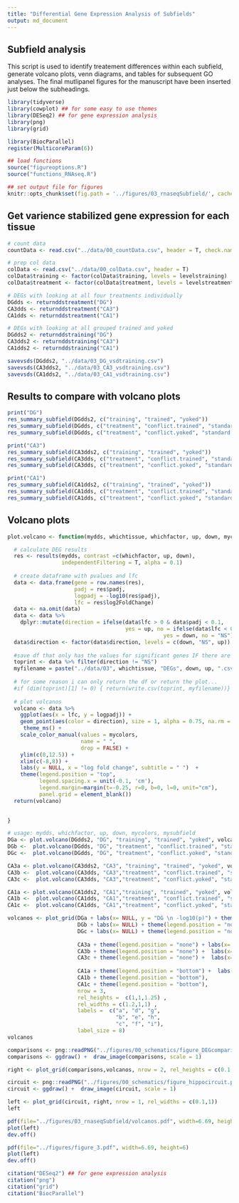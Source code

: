 ```yaml
---
title: "Differential Gene Expression Analysis of Subfields"
output: md_document
---
```


## Subfield analysis

This script is used to identify treatement differences within each subfield, generate volcano plots, venn diagrams, and tables for subsequent GO analyses. The final mutlipanel figures for the manuscript have been inserted just below the subheadings. 

```r
library(tidyverse)
library(cowplot) ## for some easy to use themes
library(DESeq2) ## for gene expression analysis
library(png)
library(grid)

library(BiocParallel)
register(MulticoreParam(6))

## load functions 
source("figureoptions.R")
source("functions_RNAseq.R")

## set output file for figures 
knitr::opts_chunk$set(fig.path = '../figures/03_rnaseqSubfield/', cache = T)
```

## Get varience stabilized gene expression for each tissue

```r
# count data
countData <- read.csv("../data/00_countData.csv", header = T, check.names = F, row.names = 1)

# prep col data
colData <- read.csv("../data/00_colData.csv", header = T)
colData$training <- factor(colData$training, levels = levelstraining)
colData$treatment <- factor(colData$treatment, levels = levelstreatment)

# DEGs with looking at all four treatments individually
DGdds <- returnddstreatment("DG") 
CA3dds <- returnddstreatment("CA3") 
CA1dds <- returnddstreatment("CA1") 

# DEGs with looking at all grouped trained and yoked
DGdds2 <- returnddstraining("DG") 
CA3dds2 <- returnddstraining("CA3") 
CA1dds2 <- returnddstraining("CA1") 

savevsds(DGdds2, "../data/03_DG_vsdtraining.csv")
savevsds(CA3dds2, "../data/03_CA3_vsdtraining.csv")
savevsds(CA1dds2, "../data/03_CA1_vsdtraining.csv")
```

## Results to compare with volcano plots

```r
print("DG")
res_summary_subfield(DGdds2, c("training", "trained", "yoked"))
res_summary_subfield(DGdds, c("treatment", "conflict.trained", "standard.trained"))
res_summary_subfield(DGdds, c("treatment", "conflict.yoked", "standard.yoked"))

print("CA3")
res_summary_subfield(CA3dds2, c("training", "trained", "yoked"))
res_summary_subfield(CA3dds, c("treatment", "conflict.trained", "standard.trained"))
res_summary_subfield(CA3dds, c("treatment", "conflict.yoked", "standard.yoked"))

print("CA1")
res_summary_subfield(CA1dds2, c("training", "trained", "yoked"))
res_summary_subfield(CA1dds, c("treatment", "conflict.trained", "standard.trained"))
res_summary_subfield(CA1dds, c("treatment", "conflict.yoked", "standard.yoked"))
```

## Volcano plots

```r

plot.volcano <- function(mydds, whichtissue, whichfactor, up, down, mycolors){

  # calculate DEG results
  res <- results(mydds, contrast =c(whichfactor, up, down),
                 independentFiltering = T, alpha = 0.1)
   
  # create dataframe with pvalues and lfc
  data <- data.frame(gene = row.names(res),
                     padj = res$padj, 
                     logpadj = -log10(res$padj),
                     lfc = res$log2FoldChange)
  data <- na.omit(data)
  data <- data %>%
    dplyr::mutate(direction = ifelse(data$lfc > 0 & data$padj < 0.1, 
                                     yes = up, no = ifelse(data$lfc < 0 & data$padj < 0.1, 
                                                 yes = down, no = "NS")))
  data$direction <- factor(data$direction, levels = c(down, "NS", up))
  
  #save df that only has the values for significant genes IF there are DEGs
  toprint <- data %>% filter(direction != "NS")
  myfilename = paste("../data/03", whichtissue, "DEGs", down, up, ".csv" ,sep = "_")
  
  # for some reason i can only return the df or return the plot...
  #if (dim(toprint)[1] != 0) { return(write.csv(toprint, myfilename))}
  
  # plot volcanos
  volcano <- data %>%
    ggplot(aes(x = lfc, y = logpadj)) + 
    geom_point(aes(color = direction), size = 1, alpha = 0.75, na.rm = T) + 
     theme_ms() +
    scale_color_manual(values = mycolors,
                       name = " ",
                       drop = FALSE) +
    ylim(c(0,12.5)) +  
    xlim(c(-8,8)) +
    labs(y = NULL, x = "log fold change", subtitle = " ")  +
    theme(legend.position = "top",
          legend.spacing.x = unit(-0.1, 'cm'),
          legend.margin=margin(t=-0.25, r=0, b=0, l=0, unit="cm"),
          panel.grid = element_blank()) 
  return(volcano)
  

}

# usage: mydds, whichfactor, up, down, mycolors, mysubfield
DGa <- plot.volcano(DGdds2, "DG", "training", "trained", "yoked", volcano7) 
DGb <-  plot.volcano(DGdds, "DG", "treatment", "conflict.trained", "standard.trained",  volcano2) 
DGc <-  plot.volcano(DGdds, "DG", "treatment", "conflict.yoked", "standard.yoked",  volcano6) 

CA3a <- plot.volcano(CA3dds2, "CA3", "training", "trained", "yoked", volcano7) 
CA3b <-  plot.volcano(CA3dds, "CA3","treatment", "conflict.trained", "standard.trained", volcano2) 
CA3c <-  plot.volcano(CA3dds, "CA3","treatment", "conflict.yoked", "standard.yoked", volcano6) 

CA1a <- plot.volcano(CA1dds2, "CA1","training", "trained", "yoked", volcano7) 
CA1b <-  plot.volcano(CA1dds, "CA1","treatment", "conflict.trained", "standard.trained", volcano2) 
CA1c <-  plot.volcano(CA1dds, "CA1","treatment", "conflict.yoked", "standard.yoked", volcano6) 

volcanos <- plot_grid(DGa + labs(x= NULL, y = "DG \n -log10(p)") + theme(legend.position = "none"),
                      DGb + labs(x= NULL) + theme(legend.position = "none"), 
                      DGc + labs(x= NULL) + theme(legend.position = "none"),
                      
                      CA3a + theme(legend.position = "none") + labs(x= NULL,  y = "CA3 \n -log10(p)"),
                      CA3b + theme(legend.position = "none") +  labs(x= NULL ), 
                      CA3c + theme(legend.position = "none") +  labs(x= NULL ), 
                      
                      CA1a + theme(legend.position = "bottom") +  labs( y = "CA1 \n -log10(p)"), 
                      CA1b + theme(legend.position = "bottom"), 
                      CA1c + theme(legend.position = "bottom"), 
                      nrow = 3, 
                      rel_heights =  c(1,1,1.25) ,
                      rel_widths = c(1.2,1,1) ,
                      labels =  c("a", "d", "g",
                                  "b", "e", "h",
                                  "c", "f", "i"),
                      label_size = 8) 
volcanos

comparisons <- png::readPNG("../figures/00_schematics/figure_DEGcomparisons.png")
comparisons <- ggdraw() +  draw_image(comparisons, scale = 1)

right <- plot_grid(comparisons,volcanos, nrow = 2, rel_heights = c(0.1,1))

circuit <- png::readPNG("../figures/00_schematics/figure_hippocircuit.png")
circuit <- ggdraw() +  draw_image(circuit, scale = 1)

left <- plot_grid(circuit, right, nrow = 1, rel_widths = c(0.1,1))
left

pdf(file="../figures/03_rnaseqSubfield/volcanos.pdf", width=6.69, height=6)
plot(left)    
dev.off()

pdf(file="../figures/figure_3.pdf", width=6.69, height=6)
plot(left)    
dev.off()
```


```r
citation("DESeq2") ## for gene expression analysis
citation("png")
citation("grid")
citation("BiocParallel")
````